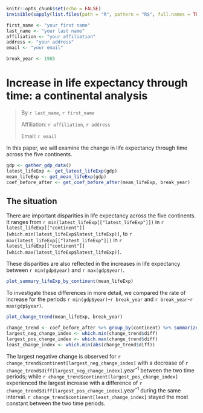 ```r
knitr::opts_chunk$set(echo = FALSE)
invisible(sapply(list.files(path = "R", pattern = "R$", full.names = TRUE), source))
```

```r
first_name <- "your first name"
last_name <- "your last name"
affiliation <- "your affiliation"
address <- "your address"
email <- "your email"
```

```r
break_year <- 1985
```

# Increase in life expectancy through time: a continental analysis

> By `r last_name`, `r first_name`
>
> Affiliation: `r affiliation`, `r address`
>
> Email: `r email`

In this paper, we will examine the change in life expectancy through time across
the five continents.

```r
gdp <- gather_gdp_data()
latest_lifeExp <- get_latest_lifeExp(gdp)
mean_lifeExp <- get_mean_lifeExp(gdp)
coef_before_after <- get_coef_before_after(mean_lifeExp, break_year)
```


## The situation

There are important disparities in life expectancy across the five
continents. It ranges from `r min(latest_lifeExp[["latest_lifeExp"]])`
in `r latest_lifeExp[["continent"]][which.min(latest_lifeExp$latest_lifeExp)]`,
to `r max(latest_lifeExp[["latest_lifeExp"]])`
in `r latest_lifeExp[["continent"]][which.max(latest_lifeExp$latest_lifeExp)]`.

These disparities are also reflected in the increases in life expectancy between
`r min(gdp$year)` and `r max(gdp$year)`.

```r
plot_summary_lifeExp_by_continent(mean_lifeExp)
```

To investigate these differences in more detail, we compared the rate of increase
for the periods `r min(gdp$year)`-`r break_year`
and `r break_year`-`r max(gdp$year)`.

```r
plot_change_trend(mean_lifeExp, break_year)
```

```r
change_trend <- coef_before_after %>% group_by(continent) %>% summarize(diff = trend[2] - trend[1])
largest_neg_change_index <- which.min(change_trend$diff)
largest_pos_change_index <- which.max(change_trend$diff)
least_change_index <- which.min(abs(change_trend$diff))
```

The largest negative change is observed for `r change_trend$continent[largest_neg_change_index]` with a
decrease of `r change_trend$diff[largest_neg_change_index]`.year<sup>-1</sup>
between the two time periods; while `r change_trend$continent[largest_pos_change_index]`
experienced the largest increase with a difference of
`r change_trend$diff[largest_pos_change_index]`.year<sup>-1</sup> during the
same interval.
`r change_trend$continent[least_change_index]` stayed the most constant between the
two time periods.
